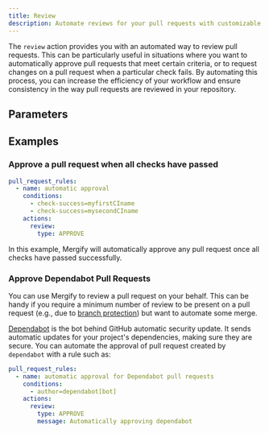 ```yaml
---
title: Review
description: Automate reviews for your pull requests with customizable comments and review types.
---
```



The `review` action provides you with an automated way to review pull requests.
This can be particularly useful in situations where you want to automatically
approve pull requests that meet certain criteria, or to request changes on a
pull request when a particular check fails. By automating this process, you can
increase the efficiency of your workflow and ensure consistency in the way pull
requests are reviewed in your repository.

## Parameters

<ActionOptionsTable action='review'/>

## Examples

### Approve a pull request when all checks have passed

```yaml
pull_request_rules:
  - name: automatic approval
    conditions:
      - check-success=myfirstCIname
      - check-success=mysecondCIname
    actions:
      review:
        type: APPROVE
```

In this example, Mergify will automatically approve any pull request once all
checks have passed successfully.

### Approve Dependabot Pull Requests

You can use Mergify to review a pull request on your behalf. This can be handy
if you require a minimum number of review to be present on a pull request
(e.g., due to [branch
protection](https://docs.github.com/en/github/administering-a-repository/about-protected-branches))
but want to automate some merge.

[Dependabot](https://github.com/features/security) is the bot behind GitHub
automatic security update. It sends automatic updates for your project's
dependencies, making sure they are secure. You can automate the approval of
pull request created by `dependabot` with a rule such as:

```yaml
pull_request_rules:
  - name: automatic approval for Dependabot pull requests
    conditions:
      - author=dependabot[bot]
    actions:
      review:
        type: APPROVE
        message: Automatically approving dependabot
```
